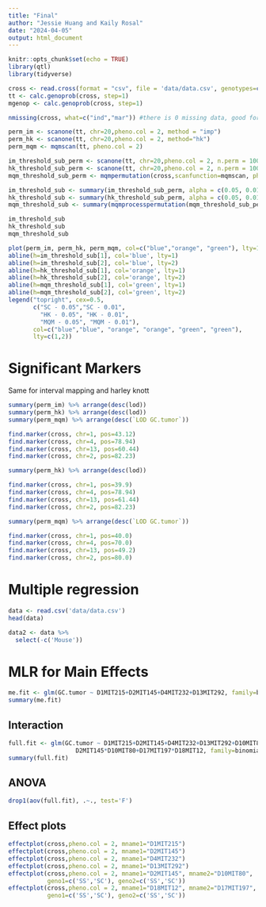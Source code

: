 ```yaml
---
title: "Final"
author: "Jessie Huang and Kaily Rosal"
date: "2024-04-05"
output: html_document
---
```


```r
knitr::opts_chunk$set(echo = TRUE)
library(qtl)
library(tidyverse)
```

```r
cross <- read.cross(format = "csv", file = 'data/data.csv', genotypes=c("S","H"))
tt <- calc.genoprob(cross, step=1)
mgenop <- calc.genoprob(cross, step=1)
```

```r
nmissing(cross, what=c("ind","mar")) #there is 0 missing data, good for HK
```


```r
perm_im <- scanone(tt, chr=20,pheno.col = 2, method = "imp")
perm_hk <- scanone(tt, chr=20,pheno.col = 2, method="hk")
perm_mqm <- mqmscan(tt, pheno.col = 2)
```

```r
im_threshold_sub_perm <- scanone(tt, chr=20,pheno.col = 2, n.perm = 100,  method = "imp")
hk_threshold_sub_perm <- scanone(tt, chr=20,pheno.col = 2, n.perm = 100, method="hk")
mqm_threshold_sub_perm <- mqmpermutation(cross,scanfunction=mqmscan, pheno.col=2,n.perm=100)
```

```r
im_threshold_sub <- summary(im_threshold_sub_perm, alpha = c(0.05, 0.01))
hk_threshold_sub <- summary(hk_threshold_sub_perm, alpha = c(0.05, 0.01))
mqm_threshold_sub <- summary(mqmprocesspermutation(mqm_threshold_sub_perm), alpha = c(0.05, 0.01))
```

```r
im_threshold_sub
hk_threshold_sub
mqm_threshold_sub
```

```r
plot(perm_im, perm_hk, perm_mqm, col=c("blue","orange", "green"), lty=1:3)
abline(h=im_threshold_sub[1], col='blue', lty=1)
abline(h=im_threshold_sub[2], col='blue', lty=2)
abline(h=hk_threshold_sub[1], col='orange', lty=1)
abline(h=hk_threshold_sub[2], col='orange', lty=2)
abline(h=mqm_threshold_sub[1], col='green', lty=1)
abline(h=mqm_threshold_sub[2], col='green', lty=2)
legend("topright", cex=0.5,
       c("SC - 0.05","SC - 0.01",
         "HK - 0.05", "HK - 0.01",
         "MQM - 0.05", "MQM - 0.01"), 
       col=c("blue","blue", "orange", "orange", "green", "green"), 
       lty=c(1,2))
```

# Significant Markers
Same for interval mapping and harley knott

```r
summary(perm_im) %>% arrange(desc(lod))
summary(perm_hk) %>% arrange(desc(lod))
summary(perm_mqm) %>% arrange(desc(`LOD GC.tumor`))
```

```r
find.marker(cross, chr=1, pos=43.12)
find.marker(cross, chr=4, pos=78.94)
find.marker(cross, chr=13, pos=60.44)
find.marker(cross, chr=2, pos=82.23)
```

```r
summary(perm_hk) %>% arrange(desc(lod))
```

```r
find.marker(cross, chr=1, pos=39.9)
find.marker(cross, chr=4, pos=78.94)
find.marker(cross, chr=13, pos=61.44)
find.marker(cross, chr=2, pos=82.23)
```

```r
summary(perm_mqm) %>% arrange(desc(`LOD GC.tumor`))
```
```r
find.marker(cross, chr=1, pos=40.0)
find.marker(cross, chr=4, pos=70.0)
find.marker(cross, chr=13, pos=49.2)
find.marker(cross, chr=2, pos=80.0)
```



# Multiple regression

```r
data <- read.csv('data/data.csv')
head(data)

data2 <- data %>%
  select(-c('Mouse'))
```




# MLR for Main Effects
```r
me.fit <- glm(GC.tumor ~ D1MIT215+D2MIT145+D4MIT232+D13MIT292, family=binomial, data=data)
summary(me.fit)
```

## Interaction
```r
full.fit <- glm(GC.tumor ~ D1MIT215+D2MIT145+D4MIT232+D13MIT292+D10MIT80+D17MIT197+D18MIT12+
                   D2MIT145*D10MIT80+D17MIT197*D18MIT12, family=binomial, data=data)
summary(full.fit)
```

## ANOVA
```r
drop1(aov(full.fit), .~., test='F')
```

## Effect plots

```r
effectplot(cross,pheno.col = 2, mname1="D1MIT215")
effectplot(cross,pheno.col = 2, mname1="D2MIT145")
effectplot(cross,pheno.col = 2, mname1="D4MIT232")
effectplot(cross,pheno.col = 2, mname1="D13MIT292")
effectplot(cross,pheno.col = 2, mname1="D2MIT145", mname2="D10MIT80", 
           geno1=c('SS','SC'), geno2=c('SS','SC'))
effectplot(cross,pheno.col = 2, mname1="D18MIT12", mname2="D17MIT197",
           geno1=c('SS','SC'), geno2=c('SS','SC'))
```
